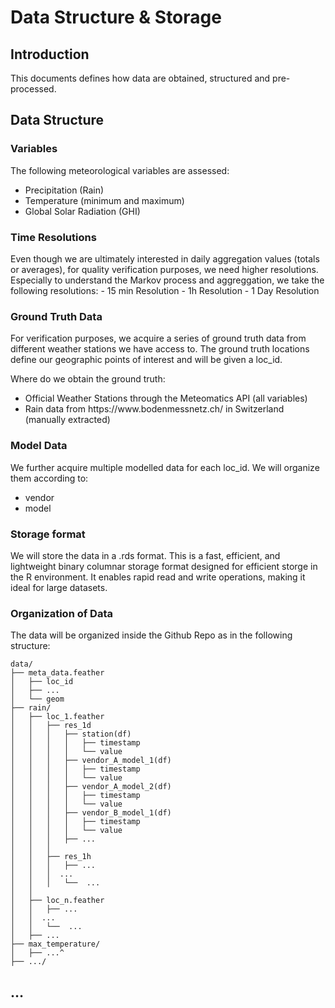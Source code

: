 
# Data Structure & Storage {#sec-energy-intro}

## Introduction

This documents defines how data are obtained, structured and pre-processed.

## Data Structure

### Variables

The following meteorological variables are assessed:

-   Precipitation (Rain)
-   Temperature (minimum and maximum)
-   Global Solar Radiation (GHI)

### Time Resolutions

Even though we are ultimately interested in daily aggregation values (totals or averages), for quality verification purposes, we need higher resolutions. Especially to understand the Markov process and aggreggation, we take the following resolutions: - 15 min Resolution - 1h Resolution - 1 Day Resolution

### Ground Truth Data

For verification purposes, we acquire a series of ground truth data from different weather stations we have access to. The ground truth locations define our geographic points of interest and will be given a loc_id.

Where do we obtain the ground truth:

-   Official Weather Stations through the Meteomatics API (all variables)
-   Rain data from https://www.bodenmessnetz.ch/ in Switzerland (manually extracted)

### Model Data

We further acquire multiple modelled data for each loc_id. We will organize them according to:

-   vendor
-   model

### Storage format

We will store the data in a .rds format. This is a fast, efficient, and lightweight binary columnar storage format designed for efficient storge in the R environment. It enables rapid read and write operations, making it ideal for large datasets.

### Organization of Data

The data will be organized inside the Github Repo as in the following structure:

```         
data/
├── meta_data.feather
│   ├── loc_id
│   ├── ...
│   └── geom
├── rain/
│   ├── loc_1.feather
│   │   ├── res_1d
│   │   │   ├── station(df)
│   │   │   │   ├── timestamp
│   │   │   │   └── value
│   │   │   ├── vendor_A_model_1(df)
│   │   │   │   ├── timestamp
│   │   │   │   └── value
│   │   │   ├── vendor_A_model_2(df)
│   │   │   │   ├── timestamp
│   │   │   │   └── value
│   │   │   ├── vendor_B_model_1(df)
│   │   │   │   ├── timestamp
│   │   │   │   └── value
│   │   │   ├── ...
│   │   │
│   │   ├── res_1h
│   │   │   ├── ...
│   │   │  ...
│   │   │   └──  ...
│   │
│   ├── loc_n.feather
│   │   ├── ...
│   │  ...
│   │   └──  ...
│   ├── ...
├── max_temperature/
│   ├── ...^
├── .../
```

## ...

